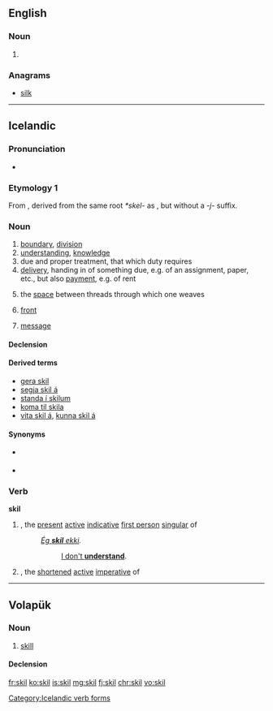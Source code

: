 ==English==

===Noun===
{{en-noun}}

# {{obsolete spelling of|skill}}

===Anagrams===
* [[silk#English|silk]]

----

==Icelandic==

===Pronunciation===
* {{IPA|/scɪːl/|lang=is}}
*: {{rhymes|ɪːl|lang=is}}

===Etymology 1===
From {{etyl|non|is}} {{term|skil|lang=non}}, derived from the same root ''*skel-'' as {{term|skilja||to separate, to understand|lang=is}}, but without a ''-j-'' suffix.

===Noun===
{{head|is|noun|g=n-p}}

# [[boundary]], [[division]]
# [[understanding]], [[knowledge]]
# due and proper treatment, that which duty requires
# [[delivery]], handing in of something due, e.g. of an assignment, paper, etc., but also [[payment]], e.g. of rent
# {{context|weaving|lang=is}} the [[space]] between threads through which one weaves
# {{context|meteorology|lang=is}} [[front]] {{gloss|transition zone between airmasses}}
# [[message]]

====Declension====
{{is-decl-noun-n-s|sk|i|l|sg=-}}

====Derived terms====
* [[gera skil]]
* [[segja skil á]]
* [[standa í skilum]]
* [[koma til skila]]
* [[vita skil á]], [[kunna skil á]]

====Synonyms====
* {{sense|boundary}} {{l|is|mörk}}
* {{sense|knowledge}} {{l|is|þekking}}

===Verb===
'''skil'''

# {{term|skil||I understand|lang=is}}, the [[present]] [[active]] [[indicative]] [[first person]] [[singular]] of {{term|skilja||to understand|lang=is}}
#: ''[[ég skil ekki|Ég '''skil''' ekki]].''
#:: [[I don't understand|I don't '''understand''']].
# {{term|skil||understand!|lang=is}}, the [[shortened]] [[active]] [[imperative]] of {{term|skilja||to understand|lang=is}}

[[Category:Icelandic verb forms]]

----

==Volapük==

===Noun===
{{vo-noun}}

# [[skill]]

====Declension====
{{vo-decl-noun}}

[[fr:skil]]
[[ko:skil]]
[[is:skil]]
[[mg:skil]]
[[fj:skil]]
[[chr:skil]]
[[vo:skil]]